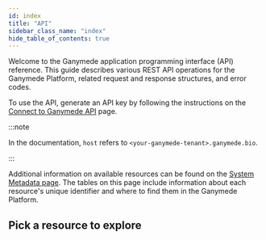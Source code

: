 ```yaml
---
id: index
title: "API"
sidebar_class_name: "index"
hide_table_of_contents: true
---
```



Welcome to the Ganymede application programming interface (API) reference.
This guide describes various REST API operations for the Ganymede Platform,
related request and response structures, and error codes.

To use the API, generate an API key by following the instructions on the [Connect to Ganymede API](https://docs.ganymede.bio/app/configuration/APISetup) page.

:::note

In the documentation, `host` refers to `<your-ganymede-tenant>.ganymede.bio`.

:::

Additional information on available resources can be found on the [System Metadata page](https://docs.ganymede.bio/app/visualization/SystemMetadata). 
The tables on this page include information about each resource's unique identifier and where to find them in the Ganymede Platform.

## Pick a resource to explore

<div className="apiGrid">
  <DocCardList /> 
</div>